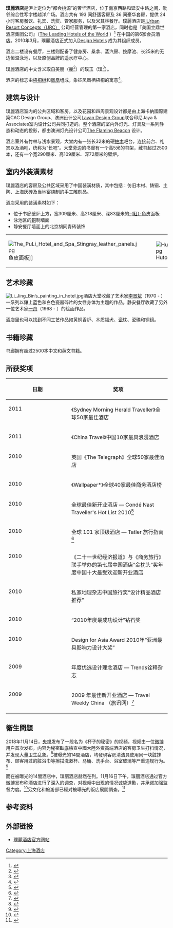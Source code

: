 {{Infobox hotel
| hotel_name         = 璞麗酒店
| logo               = PuLi_Logo_final_version.jpg
| logo_width         = 120px
| logo_caption       = The final version of The PuLi Hotel and Spa's Logo
| image              = puli_exterior_jingan_park.jpg
| image_width        = 250px
| caption            = 璞麗酒店外观照片
| pushpin_map        =
| location           = [[上海市|上海市]][[静安区|静安区]]常德路1号
| address            =
| chain              =
| latd = |latm = |lats = |latNS =
| longd= |longm= |longs= |longEW=
| coordinates_type   =
| coordinates_display=
| opening_date       = 2009年9月4日
| closing_date       =
| developer          =
| architect          = [http://www.kumesekkei.com/ 日本 Kume Sekkei 公司]
| operator           = [http://www.urbanresortconcepts.com/ Urban Resort Concepts]
| owner              = 上海越洋恒捷房地产开发有限公司
| number_of_rooms    = 193
| number_of_suites   = 36
| number_of_restaurants = 1
| floor_area         =
| floors             = 26 <ref>{{Cite web| last =| first =| authorlink =| coauthors =| title =璞麗酒店总览| work =| publisher =| date =| url =http://www.thepuli.com/zh/the-puli-experience/introduction/| format =| doi =| accessdate =2011-03-21| deadurl =yes| archiveurl =https://web.archive.org/web/20110319223346/http://www.thepuli.com/zh/the-puli-experience/introduction/| archivedate =2011-03-19}}</ref>
| height             =
| parking            =
| website            = [http://www.thepuli.com/zh/ thepuli.com]
| footnotes          =
}}
'''璞麗酒店'''是沪上定位为“都会桃源”的奢华酒店，位于南京西路和延安中路之间，毗邻综合性写字楼越洋广场。酒店共有 193 间舒适客房及 36 间豪华套房，提供 24 小时客房餐饮、礼宾、洗熨、管家服务，以及米其林餐厅。璞麗酒店是[http://www.urbanresortconcepts.com/  Urban Resort Concepts（URC）] {{Wayback|url=http://www.urbanresortconcepts.com/ |date=20111216193255 }}公司经营管理的第一家酒店，同时也是『美国立鼎世酒店集团公司』（[http://en.wikipedia.org/wiki/The_Leading_Hotels_of_the_World The Leading Hotels of the World] {{Wayback|url=http://en.wikipedia.org/wiki/The_Leading_Hotels_of_the_World |date=20200530210330 }}）<ref>{{Cite press release| title ="璞麗酒店成为『美国立鼎世酒店集团公司』组织成员"| publisher =璞麗酒店| date =2008-12-09| url =http://www.thepuli.com/file/media/pdf/Release_%E7%92%9E%E9%BA%97%E9%85%92%E5%BA%97%E7%BE%8E%E5%9B%BD%E7%AB%8B%E9%BC%8E%E4%B8%96%E9%85%92%E5%BA%97%E9%9B%86%E5%9B%A2%E5%85%AC%E5%8F%B8%E6%88%90%E5%91%98.pdf| accessdate =2010-01-10| deadurl =yes| archiveurl =https://web.archive.org/web/20101221120040/http://thepuli.com/file/media/pdf/Release_%E7%92%9E%E9%BA%97%E9%85%92%E5%BA%97%E7%BE%8E%E5%9B%BD%E7%AB%8B%E9%BC%8E%E4%B8%96%E9%85%92%E5%BA%97%E9%9B%86%E5%9B%A2%E5%85%AC%E5%8F%B8%E6%88%90%E5%91%98.pdf| archivedate =2010-12-21}}</ref> 在中国的第6家会员酒店。2010年3月，璞麗酒店正式加入[http://en.wikipedia.org/wiki/Design_Hotels_AG Design Hotels] {{Wayback|url=http://en.wikipedia.org/wiki/Design_Hotels_AG |date=20170510134158 }}成为其组织成员。

酒店二楼设有餐厅，三楼则配备了健身房、桑拿、蒸汽房、按摩池、长25米的无边恒温泳池，以及原创品牌的遥水疗中心。

璞麗酒店的中文含义取自美丽（麗<ref>{{Cite web  | last =   | first =   | authorlink =   | coauthors =   | title = "汉典 – 麗"  | work =   | publisher =   | date =   | url = http://www.zdic.net/zd/zi/ZdicE9ZdicBAZdic97.htm  | doi =   | accessdate = 2010-01-10  | archive-date = 2013-06-15  | archive-url = https://web.archive.org/web/20130615214723/http://www.zdic.net/zd/zi/ZdicE9ZdicBAZdic97.htm  | dead-url = no  }}</ref>）的璞玉（璞<ref>{{Cite web  | last =   | first =   | authorlink =   | coauthors =   | title = "汉典 – 璞"  | work =   | publisher =   | date =   | url = http://www.zdic.net/zd/zi/ZdicE7Zdic92Zdic9E.htm  | doi =   | accessdate = 2010-01-10  | archive-date = 2013-06-15  | archive-url = https://web.archive.org/web/20130615195732/http://www.zdic.net/zd/zi/ZdicE7Zdic92Zdic9E.htm  | dead-url = no  }}</ref>）。

酒店的标志由[[梧桐树|梧桐树]]和[[凤凰|凤凰]]组成，象征凤凰栖梧桐的寓意<ref>{{Cite press release|title="凤凰栖梧桐.雕琢彰璞玉"|publisher=璞麗酒店|date=2009-02-23|url=http://www.thepuli.com/file/media/pdf/Release_A_Phoenix_to_Remember_CN.pdf|accessdate=2011-03-21|deadurl=yes|archiveurl=https://web.archive.org/web/20110703130353/http://thepuli.com/file/media/pdf/Release_A_Phoenix_to_Remember_CN.pdf|archivedate=2011-07-03}}</ref>。

==建筑与设计==
璞麗酒店室内的公共区域和客房，以及花园和四周景观设计都是由上海卡納國際建築CAC Design Group、澳洲设计公司[https://web.archive.org/web/20100514101627/http://www.layan.net/ Layan Design Group]联合印尼Jaya & Associates室内设计公司共同打造的。整个酒店的室内外灯光、灯具及一系列静态和动态的投影，都由澳洲灯光设计公司[http://www.tfb.com.au/ The Flaming Beacon] {{Wayback|url=http://www.tfb.com.au/ |date=20210329193604 }}设计。

酒店室外有竹林与浅水景观，大堂内有一张长32米的硬[[柚木|柚木]]吧台，连接前台、礼宾以及酒吧，统称为“长吧”。大堂旁边的书廊有一个高5米的书架，藏书超过2500本，还有一个宽290厘米、高109厘米、深72厘米的壁炉。
==室内外装潢素材==
璞麗酒店的客房及公共区域采用了中国装潢材质，其中包括：仿旧木材、铸铜、土陶、上海灰砖及当地窑烧制的手工雕刻品。

酒店采用的装潢素材如下：
* 位于书廊壁炉上方，宽309厘米、高218厘米、深83厘米的[[魟|-{魟}-]]鱼皮面板
* 泳池区的[[铜|铜]]制墙面
* 静安餐厅墙面上的北京胡同青砖装饰

{|
| [[Image:The_PuLi_Hotel_and_Spa_Stingray_leather_panels.jpg|thumb]]鱼皮面板]]
| [[Image:Hutong_Bricks_wall_paneling.jpg|thumb]]
|}

==艺术珍藏==
[[Image:Li_Jing_Bin’s_painting_in_hotel.jpg|thumb]]酒店大堂收藏了艺术家[https://web.archive.org/web/20110707100616/http://www.ajc-art.com/artists/LiJinBing/biography/ 李景斌]（1970 - ）一系列以鑲上蓝色和白色瓷器碎片的女性身体为主题的作品。静安餐厅收藏了另外一位艺术家[http://www.yizhouart.com/ 一舟]{{dead link|date=2018年3月 |bot=InternetArchiveBot |fix-attempted=yes }}（1968 - ）的绘画作品。

酒店里也可以找到不同工艺作品如黄铜香炉、木质福犬、[[瓷|瓷]]枕、瓷碟和铜镜。
{{clear}}

==书籍珍藏==
书廊拥有超过2500本中文和英文书籍。

==所获奖项==
{| class="wikitable" width="90%"
|-
! 日期
! 奖项
|-
| style="vertical-align: top" | 2011
| 《Sydney Morning Herald Traveller》全球50家最佳酒店
|-
| style="vertical-align: top" | 2011
| 《China Travel》中国10家最具浪漫酒店
|-
| style="vertical-align: top" | 2010
| 英国《The Telegraph》全球50家最佳酒店
|-
| style="vertical-align: top" | 2010
| 《Wallpaper*》全球40家最佳商务酒店榜
|-
| style="vertical-align: top; width: 180px;" | 2010
| 全球最佳新开业酒店 — Condé Nast Traveller's Hot List 2010<ref>{{Cite web| last =| first =| authorlink =| coauthors =| title ="Condé Nast Traveler: Hot List Hotels 2010"| work =| publisher =| date =| url =http://www.concierge.com/tools/travelawards/hotlist/2010/hotels/asia/504238?id=504238&lastUrl=/tools/travelawards/hotlist/2010/hotels/asia| format =| doi =| accessdate =2010-07-13}}{{Dead link|date=2018年6月 |bot=InternetArchiveBot |fix-attempted=no }}</ref>
|-
| style="vertical-align: top" | 2010
| 全球 101 家顶级酒店 — Tatler 旅行指南<ref>{{Cite web| last =| first =| authorlink =| coauthors =| title ="Tatler 旅行指南2010"| work =| publisher =| date =| url =http://guides.tatler.co.uk/WCS/Travel/2010/Details.aspx?Selection=All&ID=1164&List=Category| format =| doi =| accessdate =2010-03-05| deadurl =yes| archiveurl =https://web.archive.org/web/20100306123844/http://guides.tatler.co.uk/WCS/Travel/2010/Details.aspx?Selection=All| archivedate =2010-03-06}}</ref>
|-
| style="vertical-align: top" | 2010
| 《二十一世纪经济报道》与《商务旅行》联手举办的第七届中国酒店“金枕头”奖年度中国十大最受欢迎新开业酒店
|-
| style="vertical-align: top" | 2010
| 私家地理杂志中国旅行奖“设计精品酒店推荐”
|-
| style="vertical-align: top" | 2010
| “2010年度最成功设计”钻石奖
|-
| style="vertical-align: top" | 2010
| Design for Asia Award 2010年“亚洲最具影响力设计大奖”
|-
| style="vertical-align: top" | 2009
| 年度优选设计理念酒店 — Trends诠释杂志
|-
| style="vertical-align: top" | 2009
| 2009 年最佳新开业酒店 — Travel Weekly China （旅讯网）<ref>{{Cite web| last =| first =| authorlink =| coauthors =| title ="旅讯《中国旅游业界奖2009》"| work =| publisher =| date =| url =http://vote.travelweekly-china.com/awards/2009/About/Vote| format =| doi =| accessdate =2010-01-10| deadurl =yes| archiveurl =https://web.archive.org/web/20100119032918/http://vote.travelweekly-china.com/awards/2009/About/Vote| archivedate =2010-01-19}}</ref>
|}
==衛生問題==
{{seealso|杯子的秘密}}
2018年11月14日，[[中国中央电视台|央視]]发布了一段名为《杯子的秘密》的视频，视频由一位[[微博|微博]]用户首次发布，内容为秘密臥底檢查中國大陸外资高端酒店的客房卫生打扫情况，并发现大量卫生乱象。<ref>{{cite web|url=http://tv.cctv.com/2018/11/16/VIDEi2PB5hssIG2joMIRXBD2181116.shtml|title=央視--视频：杯子的秘密|accessdate=2018-12-27|publisher=cctv.com|archive-date=2018-12-26|archive-url=https://web.archive.org/web/20181226124000/http://tv.cctv.com/2018/11/16/VIDEi2PB5hssIG2joMIRXBD2181116.shtml|dead-url=no}}</ref>被曝光的14間酒店，均發現客房清洁員使用同一块脏抹布、顾客用过的脏浴巾等擦拭洗漱杯、马桶、洗手台、浴室玻璃等严重违规行为。<ref>{{cite web|url=https://www.yicai.com/news/100059843.html|title=財經21--酒店毛巾門又來|accessdate=2018-12-27|publisher=yicai.com|archive-date=2018-12-27|archive-url=https://web.archive.org/web/20181227181539/https://www.yicai.com/news/100059843.html|dead-url=no}}</ref>

而在被曝光的14間酒店中，璞丽酒店赫然在列。11月16日下午，璞丽酒店通过官方[[微博|微博]]发布称酒店进行了深入的调查，对视频中出现的情况诚挚道歉，并承诺加强监督力度。<ref>{{cite web|url=https://www.thepaper.cn/newsDetail_forward_2640707|title=澎湃新闻--璞丽酒店回应|accessdate=2018-12-27|publisher=sina.com|archive-date=2018-12-25|archive-url=https://web.archive.org/web/20181225175502/https://www.thepaper.cn/newsDetail_forward_2640707|dead-url=no}}</ref>另文化和旅游部已經对被曝光的饭店展開調查。<ref>{{cite web|url=https://www.mct.gov.cn/whzx/whyw/201812/t20181203_836328.htm?_zbs_baidu_bk|title=文化和旅游部对媒体曝光存在卫生问题的部分高档旅游饭店进行督导检查|accessdate=2018-12-27|publisher=mtc.gov.cn|archive-date=2018-12-27|archive-url=https://web.archive.org/web/20181227181653/https://www.mct.gov.cn/whzx/whyw/201812/t20181203_836328.htm?_zbs_baidu_bk|dead-url=no}}</ref>

==参考资料==
{{Reflist|1}}

==外部链接==
*[https://web.archive.org/web/20100511032853/http://www.thepuli.com/zh/ 璞麗酒店官方网站]

{{DEFAULTSORT:璞麗酒店}}
[[Category:上海酒店|Category:上海酒店]]